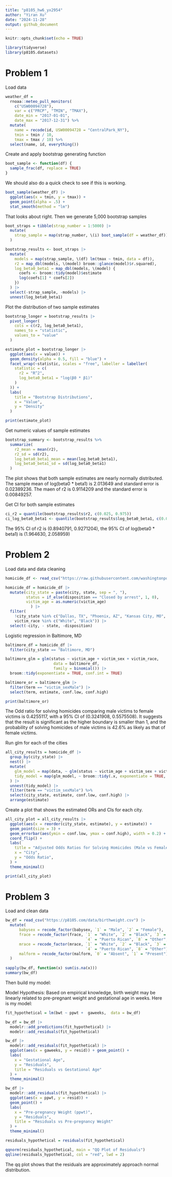 ```yaml
---
title: "p8105_hw6_yx2954"
author: "Yiran Xu"
date: "2024-11-28"
output: github_document
---
```


```r
knitr::opts_chunk$set(echo = TRUE)
```

```r
library(tidyverse)
library(p8105.datasets)
```

# Problem 1 

Load data
```r
weather_df = 
  rnoaa::meteo_pull_monitors(
    c("USW00094728"),
    var = c("PRCP", "TMIN", "TMAX"), 
    date_min = "2017-01-01",
    date_max = "2017-12-31") %>%
  mutate(
    name = recode(id, USW00094728 = "CentralPark_NY"),
    tmin = tmin / 10,
    tmax = tmax / 10) %>%
  select(name, id, everything())
```

Create and apply bootstrap generating function

```r
boot_sample <- function(df) {
  sample_frac(df, replace = TRUE)
}
```

We should also do a quick check to see if this is working.
```r
boot_sample(weather_df) |> 
  ggplot(aes(x = tmin, y = tmax)) + 
  geom_point(alpha = .5) +
  stat_smooth(method = "lm")
```

That looks about right. Then we generate 5,000 bootstrap samples
```r
boot_straps = tibble(strap_number = 1:5000) |>
  mutate(
    strap_sample = map(strap_number, \(i) boot_sample(df = weather_df))
  )
```

```r
bootstrap_results <- boot_straps |>
  mutate(
    models = map(strap_sample, \(df) lm(tmax ~ tmin, data = df)),
    r2 = map_dbl(models, \(model) broom::glance(model)$r.squared),
    log_beta0_beta1 = map_dbl(models, \(model) {
      coefs <- broom::tidy(model)$estimate
      log(coefs[1] * coefs[2])
    })
  ) |>
  select(-strap_sample, -models) |>
  unnest(log_beta0_beta1) 
```

Plot the distribution of two sample estimates
```r
bootstrap_longer = bootstrap_results |>
  pivot_longer(
    cols = c(r2, log_beta0_beta1),
    names_to = "statistic",
    values_to = "value"
  )

estimate_plot = bootstrap_longer |>
  ggplot(aes(x = value)) +
  geom_density(alpha = 0.5, fill = "blue") +
  facet_wrap(~statistic, scales = "free", labeller = labeller(
    statistic = c(
      r2 = "R^2",
      log_beta0_beta1 = "log(β0 * β1)"
    )
  )) +
  labs(
    title = "Bootstrap Distributions",
    x = "Value",
    y = "Density"
  )

print(estimate_plot)
```

Get numeric values of sample estimates
```r
bootstrap_summary <- bootstrap_results %>%
  summarize(
    r2_mean = mean(r2),
    r2_sd = sd(r2),
    log_beta0_beta1_mean = mean(log_beta0_beta1),
    log_beta0_beta1_sd = sd(log_beta0_beta1)
  )
```

The plot shows that both sample estimates are nearly normally distributed. The sample mean of log(beta0 * beta1) is 2.013649 and standard error is 0.02389236. The maen of r2 is 0.9114209 and the standard error is 0.00849257.

Get CI for both sample estimates
```r
ci_r2 = quantile(bootstrap_results$r2, c(0.025, 0.975))
ci_log_beta0_beta1 <- quantile(bootstrap_results$log_beta0_beta1, c(0.025, 0.975))
```

The 95% CI of r2 is (0.8940791, 0.9271204), the 95% CI of log(beta0 * beta1) is (1.964630, 2.058959)

# Problem 2

Load data and data cleaning
```r
homicide_df <- read_csv("https://raw.githubusercontent.com/washingtonpost/data-homicides/master/homicide-data.csv") 

homicide_df = homicide_df |>
  mutate(city_state = paste(city, state, sep = ", "),
         status = if_else(disposition == "Closed by arrest", 1, 0),
         victim_age = as.numeric(victim_age)
           ) |>  
  filter(
    !city_state %in% c("Dallas, TX", "Phoenix, AZ", "Kansas City, MO", "Tulsa, AL"),
    victim_race %in% c("White", "Black")) |>
  select(-city, - state, -disposition)
```

Logistic regression in Baltimore, MD

```r
baltimore_df = homicide_df |>
  filter(city_state == "Baltimore, MD")

baltimore_glm = glm(status ~ victim_age + victim_sex + victim_race,
                     data = baltimore_df,
                     family = binomial()) |>
  broom::tidy(exponentiate = TRUE, conf.int = TRUE)

baltimore_or = baltimore_glm |>
  filter(term == "victim_sexMale") |>
  select(term, estimate, conf.low, conf.high)

print(baltimore_or)
```
The Odd ratio for solving homicides comparing male victims to female victims is 0.4255117, with a 95% CI of (0.3241908, 0.5575508). It suggests that the result is significant as the higher boundary is smaller than 1, and the probability of solving homicides of male victims is 42.6% as likely as that of female victims.


Run glm for each of the cities

```r
all_city_results = homicide_df |>
  group_by(city_state) |>
  nest() |>
  mutate(
    glm_model = map(data, ~ glm(status ~ victim_age + victim_sex + victim_race, data = ., family = binomial())),
    tidy_model = map(glm_model, ~ broom::tidy(.x, exponentiate = TRUE, conf.int = TRUE))
  ) |>
  unnest(tidy_model) |>
  filter(term == "victim_sexMale") %>%
  select(city_state, estimate, conf.low, conf.high) |>
  arrange(estimate)
```

Create a plot that shows the estimated ORs and CIs for each city.
```r
all_city_plot = all_city_results |>
  ggplot(aes(x = reorder(city_state, estimate), y = estimate)) +
  geom_point(size = 3) +
  geom_errorbar(aes(ymin = conf.low, ymax = conf.high), width = 0.2) +
  coord_flip() +
  labs(
    title = "Adjusted Odds Ratios for Solving Homicides (Male vs Female)",
    x = "City",
    y = "Odds Ratio",
  ) +
  theme_minimal()

print(all_city_plot)
```

# Problem 3

Load and clean data
```r
bw_df = read_csv("https://p8105.com/data/birthweight.csv") |>
  mutate(
      babysex = recode_factor(babysex, `1` = "Male", `2` = "Female"), 
      frace = recode_factor(frace, `1` = "White", `2` = "Black", `3` = "Asian", 
                                   `4` = "Puerto Rican", `8` = "Other", `9` = "Unknown"),
      mrace = recode_factor(mrace, `1` = "White", `2` = "Black", `3` = "Asian", 
                                   `4` = "Puerto Rican", `8` = "Other"), 
      malform = recode_factor(malform, `0` = "Absent", `1` = "Present"), 
  )
    
sapply(bw_df, function(x) sum(is.na(x)))
summary(bw_df)
```

Then build my model:

Model Hypothesis: Based on empirical knowledge, birth weight may be linearly related to pre-pregnant weight and gestational age in weeks. Here is my model:
```r
fit_hypothetical = lm(bwt ~ ppwt +  gaweeks,  data = bw_df)
```

```r
bw_df = bw_df |>
  modelr::add_predictions(fit_hypothetical) |>
  modelr::add_residuals(fit_hypothetical)

```

```r
bw_df |> 
  modelr::add_residuals(fit_hypothetical) |> 
  ggplot(aes(x = gaweeks, y = resid)) + geom_point() + 
  labs(
    x = "Gestational Age", 
    y = "Residuals",
    title = "Residuals vs Gestational Age"
  ) +
  theme_minimal()
```
```r
bw_df |> 
  modelr::add_residuals(fit_hypothetical) |> 
  ggplot(aes(x = ppwt, y = resid)) +
  geom_point() +
  labs(
    x = "Pre-pregnancy Weight (ppwt)", 
    y = "Residuals",
    title = "Residuals vs Pre-pregnancy Weight"
  ) +
  theme_minimal()

```
```r
residuals_hypothetical = residuals(fit_hypothetical)

qqnorm(residuals_hypothetical, main = "QQ Plot of Residuals")
qqline(residuals_hypothetical, col = "red", lwd = 2)
```
The qq plot shows that the residuals are approximately approach normal distribution.
